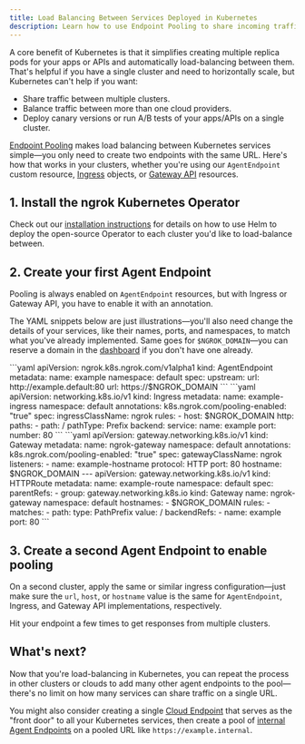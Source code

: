 ```yaml
---
title: Load Balancing Between Services Deployed in Kubernetes
description: Learn how to use Endpoint Pooling to share incoming traffic between services in different clusters or clouds.
---
```



A core benefit of Kubernetes is that it simplifies creating multiple replica
pods for your apps or APIs and automatically load-balancing
between them. That's helpful if you have a single cluster and need to
horizontally scale, but Kubernetes can't help if you want:

- Share traffic between multiple clusters.
- Balance traffic between more than one cloud providers.
- Deploy canary versions or run A/B tests of your apps/APIs on a single cluster.

[Endpoint Pooling](/docs/universal-gateway/endpoint-pooling/) makes load
balancing between Kubernetes services simple—you only need to create two
endpoints with the same URL. Here's how that works in your clusters, whether
you're using our `AgentEndpoint` custom resource,
[Ingress](/docs/k8s/guides/using-ingresses) objects, or [Gateway
API](/docs/k8s/guides/using-gwapi) resources.

## 1. Install the ngrok Kubernetes Operator

Check out our [installation instructions](/docs/k8s/installation/install/) for
details on how to use Helm to deploy the open-source Operator to each cluster
you'd like to load-balance between.

## 2. Create your first Agent Endpoint

Pooling is always enabled on `AgentEndpoint` resources, but with Ingress or
Gateway API, you have to enable it with an annotation.

The YAML snippets below are just illustrations—you'll also need change the
details of your services, like their names, ports, and namespaces, to match what
you've already implemented. Same goes for `$NGROK_DOMAIN`—you can reserve a domain in
the [dashboard](https://dashboard.ngrok.com/domains) if you don't have one already.

<Tabs groupId="k8s" queryString="k8s">
	<TabItem value="AgentEndpoint" label="Agent Endpoint" default>
	```yaml
		apiVersion: ngrok.k8s.ngrok.com/v1alpha1
		kind: AgentEndpoint
		metadata:
			name: example
			namespace: default
		spec:
			upstream:
				url: http://example.default:80
			url: https://$NGROK_DOMAIN
	```
	</TabItem>
	<TabItem value="Ingress" label="Ingress" default>
	```yaml
	apiVersion: networking.k8s.io/v1
	kind: Ingress
	metadata:
		name: example-ingress
		namespace: default
		annotations:
			k8s.ngrok.com/pooling-enabled: "true"
	spec:
		ingressClassName: ngrok
		rules:
			- host: $NGROK_DOMAIN
				http:
					paths:
						- path: /
							pathType: Prefix
							backend:
								service:
									name: example
									port:
										number: 80
	```
	</TabItem>
	<TabItem value="GWAPI" label="Gateway API" default>
	```yaml
	apiVersion: gateway.networking.k8s.io/v1
	kind: Gateway
	metadata:
		name: ngrok-gateway
		namespace: default
		annotations:
		  k8s.ngrok.com/pooling-enabled: "true"
	spec:
		gatewayClassName: ngrok
		listeners:
			- name: example-hostname
				protocol: HTTP
				port: 80
				hostname: $NGROK_DOMAIN
	---
	apiVersion: gateway.networking.k8s.io/v1
	kind: HTTPRoute
	metadata:
		name: example-route
		namespace: default
	spec:
		parentRefs:
		  - group: gateway.networking.k8s.io
			  kind: Gateway
		    name: ngrok-gateway
		    namespace: default
		hostnames:
		  - $NGROK_DOMAIN
		rules:
		  - matches:
			  - path:
					  type: PathPrefix
					  value: /
			backendRefs:
			  - name: example
				  port: 80
	```
	</TabItem>
</Tabs>

## 3. Create a second Agent Endpoint to enable pooling

On a second cluster, apply the same or similar ingress configuration—just
make sure the `url`, `host`, or `hostname` value is the same for
`AgentEndpoint`, Ingress, and Gateway API implementations, respectively.

Hit your endpoint a few times to get responses from multiple clusters.

## What's next?

Now that you're load-balancing in Kubernetes, you can repeat the process in
other clusters or clouds to add many other agent endpoints to the pool—there's
no limit on how many services can share traffic on a single URL.

You might also consider creating a single [Cloud
Endpoint](/docs/universal-gateway/cloud-endpoints/) that serves as the "front
door" to all your Kubernetes services, then create a pool of [internal Agent
Endpoints](/docs/universal-gateway/internal-endpoints/) on a pooled URL like
`https://example.internal`.
